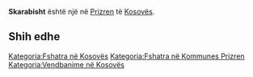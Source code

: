 {{Fshat në 
 | Emri                = Skarabisht
 | EmriAlt                = 
 | NAME_SHORT_FORM=      
 | NAME_GENERIC=      
 | NAME_SORT_NAME_RO=      SKARABISHT
 | FULL_NAME_RO = Skarabisht
 | FULL_NAME_ND_RO=Skarabisht
 | SORT_NAME_RG=SKARABISHT
 | FULL_NAME_RG=Skarabisht
 | FULL_NAME_ND_RG=Skarabisht
 | SRP_NAME_SHORT_FORM=      
 | SRP_NAME_GENERIC=      
 | SRP_NAME_SORT_NAME_RO=      
 | SRP_FULL_NAME_RO = 
 | SRP_FULL_NAME_ND_RO=
 | SRP_SORT_NAME_RG=
 | SRP_FULL_NAME_RG=
 | SRP_FULL_NAME_ND_RG=
 | Emri (Rasa dhanore) = 
 | Figura              = 
 | Shteti              = Kosovo
 | Komuna              = Prizren
 | Kodi postar         = 
 | Sipërfaqja          = 

 | Popullsia           = 

 | Regj. i popullsisë  = 
 | Dend. e popullsisë  = 
 | Faqja zyrtare       = 
 <!--- Koordinatat ----> 
 | Gjerësia            = 42.232222
 | Gjatësia            = 20.810556
 | Lartësia            = 
}}
'''Skarabisht''' është një [[]] në [[Prizren]] të [[Kosovës]].

<!-- == Gjeografia == -->
<!-- == Historia == -->
<!-- == Demografia == -->
== Shih edhe ==
{{Komuna Prizren}}
{{Kosovo-Administrata-Cung}}

[[Kategoria:Fshatra në Kosovës]]
[[Kategoria:Fshatra në Kommunes Prizren]]
[[Kategoria:Vendbanime në Kosovës]]
